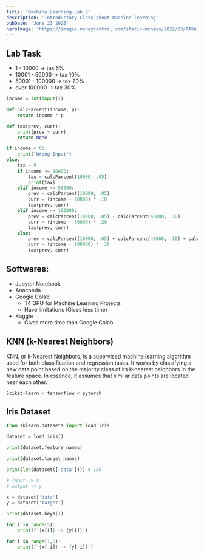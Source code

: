 ```yaml
---
title: 'Machine Learning Lab 2'
description: 'Introductory Class about machine learning'
pubDate: 'June 23 2025'
heroImage: 'https://images.moneycontrol.com/static-mcnews/2022/03/TAXATION-770x433.png?impolicy=website&width=770&height=431'
---
```


## Lab Task 

- 1 - 10000 -> tax 5%
- 10001 - 50000 -> tax 10%
- 50001 - 100000 -> tax 20%
- over 100000 -> tax 30%

```py
income = int(input())

def calcParcent(income, p):
    return income * p

def tax(prev, curr):
    print(prev + curr)
    return None

if income < 0:
    print("Wrong Input")
else:
    tax = 0
    if income <= 10000:
        tax = calcParcent(10000, .05)
        print(tax)
    elif income <= 50000:
        prev = calcParcent(10000, .05)
        curr = (income - 10000) * .10
        tax(prev, curr)
    elif income <= 100000:
        prev = calcParcent(10000, .05) + calcParcent(40000, .10)
        curr = (income - 50000) * .20
        tax(prev, curr)
    else:
        prev = calcParcent(10000, .05) + calcParcent(40000, .10) + calcParcent(50000, .20)
        curr = (income - 100000) * .30
        tax(prev, curr)
```

## Softwares:

- Jupyter Notebook
- Anaconda
- Google Colab
    - T4 GPU for Machine Learning Projects
    - Have limitations (Gives less time)
- Kaggle
    - Gives more time than Google Colab

## KNN (k-Nearest Neighbors)

KNN, or k-Nearest Neighbors, is a supervised machine learning algorithm used for both classification and regression tasks. It works by classifying a new data point based on the majority class of its k-nearest neighbors in the feature space. In essence, it assumes that similar data points are located near each other. 

`Scikit-learn < tensorflow < pytorch`

## Iris Dataset

```py
from sklearn.datasets import load_iris

dataset = load_iris()

print(dataset.feature_names)

print(dataset.target_names)

print(len(dataset(['data']))) # 150

# input -> x
# output -> y

x = dataset['data']
y = dataset['target']

print(dataset.keys())

for i in range(5):
    print(f'{x[i]} -> {y[i]}')

for i in range(1,6):
    print(f'{x[-i]} -> {y[-i]}')
```